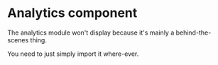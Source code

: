 
<Meta of={IndexStories} />

# Analytics component

The analytics module won't display because it's mainly a behind-the-scenes thing.

You need to just simply import it where-ever.

<Canvas>
  <Story of={IndexStories.Example} />
</Canvas>
